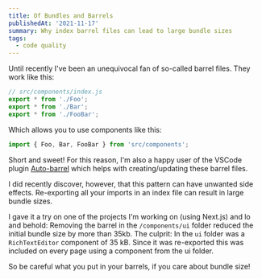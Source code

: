 ```yaml
---
title: Of Bundles and Barrels
publishedAt: '2021-11-17'
summary: Why index barrel files can lead to large bundle sizes
tags:
  - code quality
---
```


Until recently I've been an unequivocal fan of so-called barrel files. They work like this:

```ts
// src/components/index.js
export * from './Foo';
export * from './Bar';
export * from './FooBar';
```

Which allows you to use components like this:

```ts
import { Foo, Bar, FooBar } from 'src/components';
```

Short and sweet! For this reason, I'm also a happy user of the VSCode plugin [Auto-barrel](https://marketplace.visualstudio.com/items?itemName=mikehanson.auto-barrel) which helps with creating/updating these barrel files.

I did recently discover, however, that this pattern can have unwanted side effects. Re-exporting all your imports in an index file can result in large bundle sizes.

I gave it a try on one of the projects I'm working on (using Next.js) and lo and behold: Removing the barrel in the `/components/ui` folder reduced the initial bundle size by more than 35kb. The culprit: In the `ui` folder was a `RichTextEditor` component of 35 kB. Since it was re-exported this was included on every page using a component from the ui folder.

So be careful what you put in your barrels, if you care about bundle size!
